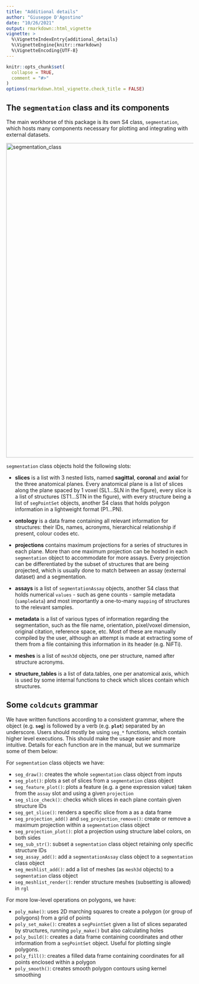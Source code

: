```yaml
---
title: "Additional details"
author: "Giuseppe D'Agostino"
date: "10/26/2021"
output: rmarkdown::html_vignette
vignette: >
  %\VignetteIndexEntry{additional_details}
  %\VignetteEngine{knitr::rmarkdown}
  %\VignetteEncoding{UTF-8}
---
```


```r
knitr::opts_chunk$set(
  collapse = TRUE,
  comment = "#>"
)
options(rmarkdown.html_vignette.check_title = FALSE)
```



## The `segmentation` class and its components

The main workhorse of this package is its own S4 class, `segmentation`, which hosts many components necessary for plotting and integrating with external datasets.

<img width="844" alt="segmentation_class" src="https://raw.githubusercontent.com/langleylab/coldcuts/gh-pages/img/segmentation_class.png">


`segmentation` class objects hold the following slots:

- **slices** is a list with 3 nested lists, named **sagittal**, **coronal** and **axial** for the three anatomical planes. Every anatomical plane is a list of slices along the plane spaced by 1 voxel (SL1...SLN in the figure), every slice is a list of structures (ST1...STN in the figure), with every structure being a list of `segPointSet` objects, another S4 class that holds polygon information in a lightweight format (P1...PN). 

- **ontology** is a data frame containing all relevant information for structures: their IDs, names, acronyms, hierarchical relationship if present, colour codes etc. 

- **projections** contains maximum projections for a series of structures in each plane. More than one maximum projection can be hosted in each `segmentation` object to accommodate for more assays. Every projection can be differentiated by the subset of structures that are being projected, which is usually done to match between an assay (external dataset) and a segmentation.

- **assays** is a list of `segmentationAssay` objects, another S4 class that holds numerical `values` - such as gene counts - sample metadata (`sampledata`) and most importantly a one-to-many `mapping` of structures to the relevant samples. 

- **metadata** is a list of various types of information regarding the segmentation, such as the file name, orientation, pixel/voxel dimension, original citation, reference space, etc. Most of these are manually compiled by the user, although an attempt is made at extracting some of them from a file containing this information in its header (e.g. NiFTi).

- **meshes** is a list of `mesh3d` objects, one per structure, named after structure acronyms. 

- **structure_tables** is a list of data.tables, one per anatomical axis, which is used by some internal functions to check which slices contain which structures.


## Some `coldcuts` grammar

We have written functions according to a consistent grammar, where the object (e.g. **`seg`**) is followed by a verb (e.g. **`plot`**) separated by an underscore. Users should mostly be using `seg_*` functions, which contain higher level executions. This should make the usage easier and more intuitive.
Details for each function are in the manual, but we summarize some of them below:

For `segmentation` class objects we have:

- `seg_draw()`: creates the whole `segmentation` class object from inputs
- `seg_plot()`: plots a set of slices from a `segmentation` class object
- `seg_feature_plot()`: plots a feature (e.g. a gene expression value) taken from the `assay` slot and using a given `projection` 
- `seg_slice_check()`: checks which slices in each plane contain given structure IDs
- `seg_get_slice()`: renders a specific slice from a as a data frame
- `seg_projection_add()` and `seg_projection_remove()`: create or remove a maximum projection within a `segmentation` class object
- `seg_projection_plot()`: plot a projection using structure label colors, on both sides
- `seg_sub_str()`: subset a `segmentation` class object retaining only specific structure IDs
- `seg_assay_add()`: add a `segmentationAssay` class object to a `segmentation` class object
- `seg_meshlist_add()`: add a list of meshes (as `mesh3d` objects) to a `segmentation` class object
- `seg_meshlist_render()`: render structure meshes (subsetting is allowed) in `rgl`

For more low-level operations on polygons, we have:

- `poly_make()`: uses 2D marching squares to create a polygon (or group of polygons) from a grid of points
- `poly_set_make()`: creates a `segPointSet` given a list of slices separated by structures, running `poly_make()` but also calculating holes 
- `poly_build()`: creates a data frame containing coordinates and other information from a `segPointSet` object. Useful for plotting single polygons.
- `poly_fill()`: creates a filled data frame containing coordinates for all points enclosed within a polygon
- `poly_smooth()`: creates smooth polygon contours using kernel smoothing
